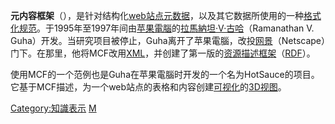 '''元内容框架'''（{{lang|en|MCF, Meta Content Framework}}），是针对结构化[[web站点|web站点]][[元数据|元数据]]，以及其它数据所使用的一种[[格式指南|格式化规范]]。于1995年至1997年间由[[苹果電腦|苹果電腦]]的[[拉馬納坦·V·古哈|拉馬納坦·V·古哈]]（Ramanathan V. Guha）开发。当研究项目被停止，Guha离开了苹果電腦，改投[[网景|网景]]（Netscape）门下。在那里，他将MCF改用[[XML|XML]]，并创建了第一版的[[资源描述框架|资源描述框架]]（[[RDF|RDF]]）。 

使用MCF的一个范例也是Guha在苹果電腦时开发的一个名为HotSauce的项目。它基于MCF描述，为一个web站点的表格和内容创建[[可视化|可视化]]的[[3D视图|3D视图]]。

[[Category:知識表示|Category:知識表示]]
[[Category:蘋果公司軟體|M]]